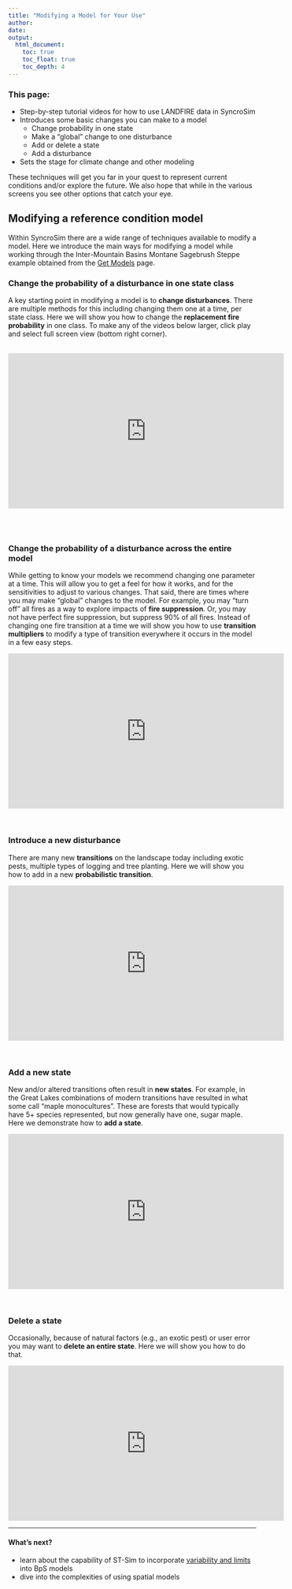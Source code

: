 ```yaml
---
title: "Modifying a Model for Your Use"
author:
date: 
output:
  html_document:
    toc: true
    toc_float: true
    toc_depth: 4
---
```




### This page:

+ Step-by-step tutorial videos for how to use LANDFIRE data in SyncroSim
+ Introduces some basic changes you can make to a model
    + Change probability in one state
    + Make a "global" change to one disturbance
    + Add or delete a state
    + Add a disturbance
+ Sets the stage for climate change and other modeling

These techniques will get you far in your quest to represent current conditions and/or explore the future. We also hope that while in the various screens you see other options that catch your eye.

## Modifying a reference condition model
Within SyncroSim there are a wide range of techniques available to modify a model. Here we introduce the main ways for modifying a model while working through the Inter-Mountain Basins Montane Sagebrush Steppe example obtained from the [Get Models](./GetModels.html){target='blank'} page.  

### Change the probability of a disturbance in one state class
A key starting point in modifying a model is to **change disturbances**.  There are multiple methods for this including changing them one at a time, per state class. Here we will show you how to change the **replacement fire probability** in one class. To make any of the videos below larger, click play and select full screen view (bottom right corner).   
<br>

<center>
<iframe width="560" height="315" src="https://www.youtube.com/embed/GxxeSp0mzvA" frameborder="0" allow="accelerometer; autoplay; encrypted-media; gyroscope; picture-in-picture" allowfullscreen></iframe>
</center>

<br>
<br>

### Change the probability of a disturbance across the entire model
While getting to know your models we recommend changing one parameter at a time. This will allow you to get a feel for how it works, and for the sensitivities to adjust to various changes. That said, there are times where you may make "global" changes to the model. For example, you may "turn off" all fires as a way to explore impacts of **fire suppression**. Or, you may not have perfect fire suppression, but suppress 90% of all fires. Instead of changing one fire transition at a time we will show you how to use **transition multipliers** to modify a type of transition everywhere it occurs in the model in a few easy steps. 

<center>

<iframe width="560" height="315" src="https://www.youtube.com/embed/75PogiK56GU" frameborder="0" allow="accelerometer; autoplay; encrypted-media; gyroscope; picture-in-picture" allowfullscreen></iframe>
</center>
<br>

### Introduce a new disturbance
There are many new **transitions** on the landscape today including exotic pests, multiple types of logging and tree planting. Here we will show you how to add in a new **probabilistic transition**. 

<center>
<iframe width="560" height="315" src="https://www.youtube.com/embed/YgTCwCabojo" frameborder="0" allow="accelerometer; autoplay; encrypted-media; gyroscope; picture-in-picture" allowfullscreen></iframe>
</center>
<br>


### Add a new state 
New and/or altered transitions often result in **new states**. For example, in the Great Lakes combinations of modern transitions have resulted in what some call "maple monocultures". These are forests that would typically have 5+ species represented, but now generally have one, sugar maple. Here we demonstrate how to **add a state**.

<center>
<iframe width="560" height="315" src="https://www.youtube.com/embed/-EbW8vAg_bg" frameborder="0" allow="accelerometer; autoplay; encrypted-media; gyroscope; picture-in-picture" allowfullscreen></iframe>
</center>
<br>


### Delete a state
Occasionally, because of natural factors (e.g., an exotic pest) or user error you may want to **delete an entire state**. Here we will show you how to do that.  

<center>
<iframe width="560" height="315" src="https://www.youtube.com/embed/Z9O3VHv0Vs8" frameborder="0" allow="accelerometer; autoplay; encrypted-media; gyroscope; picture-in-picture" allowfullscreen></iframe>
</center>


________________


#### What's next?

+ learn about the capability of ST-Sim to incorporate [variability and limits](./advancedModeling.html){target='blank'} into BpS models
+ dive into the complexities of using spatial models